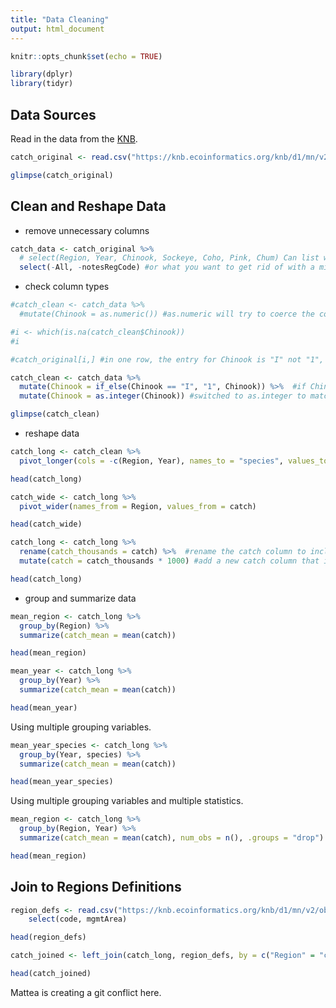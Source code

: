 ```yaml
---
title: "Data Cleaning"
output: html_document
---
```


```r
knitr::opts_chunk$set(echo = TRUE)
```

```r
library(dplyr)
library(tidyr)
```

## Data Sources

Read in the data from the [KNB](https://knb.ecoinformatics.org/#view/df35b.304.2). 

```r
catch_original <- read.csv("https://knb.ecoinformatics.org/knb/d1/mn/v2/object/df35b.302.1")

glimpse(catch_original)
```

## Clean and Reshape Data

* remove unnecessary columns

```r
catch_data <- catch_original %>% 
  # select(Region, Year, Chinook, Sockeye, Coho, Pink, Chum) Can list what you want to keep
  select(-All, -notesRegCode) #or what you want to get rid of with a minus symbol
```

* check column types

```r
#catch_clean <- catch_data %>% 
  #mutate(Chinook = as.numeric()) #as.numeric will try to coerce the column Chinook to numeric form (it was character). This code did not run, so the next code chunk will not run because catch_clean was not created here.

```

```r
#i <- which(is.na(catch_clean$Chinook))
#i

#catch_original[i,] #in one row, the entry for Chinook is "I" not "1", go back to original data sheets to see if it is an error or a footnote
```

```r
catch_clean <- catch_data %>% 
  mutate(Chinook = if_else(Chinook == "I", "1", Chinook)) %>%  #if Chinook is equal to I, make it one, otherwise, leave it alone
  mutate(Chinook = as.integer(Chinook)) #switched to as.integer to match the other column types in the dataset

glimpse(catch_clean)  
```


* reshape data

```r
catch_long <- catch_clean %>% 
  pivot_longer(cols = -c(Region, Year), names_to = "species", values_to = "catch")

head(catch_long)
```

```r
catch_wide <- catch_long %>% 
  pivot_wider(names_from = Region, values_from = catch)

head(catch_wide)
```

```r
catch_long <- catch_long %>% 
  rename(catch_thousands = catch) %>%  #rename the catch column to include units
  mutate(catch = catch_thousands * 1000) #add a new catch column that is actually the number of fish

head(catch_long)
```

* group and summarize data

```r
mean_region <- catch_long %>% 
  group_by(Region) %>% 
  summarize(catch_mean = mean(catch))

head(mean_region)
```

```r
mean_year <- catch_long %>% 
  group_by(Year) %>% 
  summarize(catch_mean = mean(catch))

head(mean_year)
```

Using multiple grouping variables.  

```r
mean_year_species <- catch_long %>% 
  group_by(Year, species) %>% 
  summarize(catch_mean = mean(catch))

head(mean_year_species)
```

Using multiple grouping variables and multiple statistics.  

```r
mean_region <- catch_long %>% 
  group_by(Region, Year) %>% 
  summarize(catch_mean = mean(catch), num_obs = n(), .groups = "drop") #can drop the groups to prevent grouping errors later

head(mean_region)
```


## Join to Regions Definitions 

```r
region_defs <- read.csv("https://knb.ecoinformatics.org/knb/d1/mn/v2/object/df35b.303.1") %>% 
    select(code, mgmtArea)

head(region_defs)
```


```r
catch_joined <- left_join(catch_long, region_defs, by = c("Region" = "code"))

head(catch_joined)
```

Mattea is creating a git conflict here.

